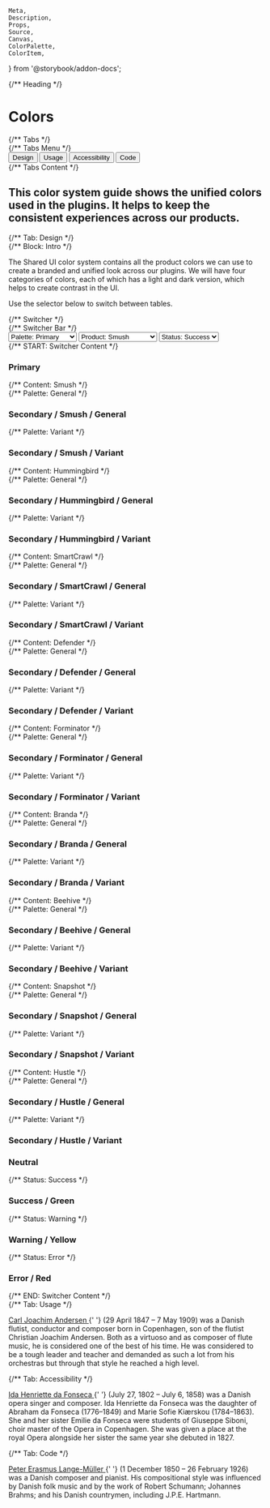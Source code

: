 	Meta,
	Description,
	Props,
	Source,
	Canvas,
	ColorPalette,
	ColorItem,
} from '@storybook/addon-docs';

<Meta title="SUI/Guidelines/Colors" />

<script>{CSB.loadTabs(document)}</script>

<script>{CSB.loadSwitcher(document)}</script>

<script>{CSB.loadPalette(document)}</script>

<div className="csb-page csb-page--white">
	{/** Heading */}
	<div className="csb-heading" style={{ borderBottom: 0 }}>
		<div className="csb-content">
			<h1 className="csb-page__title">Colors</h1>
		</div>
	</div>
	{/** Tabs */}
	<div className="csb-tabs">
		{/** Tabs Menu */}
		<div
			role="tablist"
			aria-labelledby="tablist-1"
			className="csb-tabs__menu manual"
		>
			<div className="csb-content" style={{ paddingTop: 0, paddingBottom: 0 }}>
				<button
					id="tab__design"
					className="csb-tabs__item"
					type="button"
					role="tab"
					aria-selected="true"
					aria-controls="tabpanel__design"
				>
					<span className="csb-tabs__item-focus">Design</span>
				</button>
				<button
					id="tab__usage"
					className="csb-tabs__item"
					type="button"
					role="tab"
					aria-selected="false"
					aria-controls="tabpanel__usage"
					tabIndex="-1"
				>
					<span className="csb-tabs__item-focus">Usage</span>
				</button>
				<button
					id="tab__accessibility"
					className="csb-tabs__item"
					type="button"
					role="tab"
					aria-selected="false"
					aria-controls="tabpanel__accessibility"
					tabIndex="-1"
				>
					<span className="csb-tabs__item-focus">Accessibility</span>
				</button>
				<button
					id="tab__code"
					className="csb-tabs__item"
					type="button"
					role="tab"
					aria-selected="false"
					aria-controls="tabpanel__code"
					tabIndex="-1"
				>
					<span className="csb-tabs__item-focus">Code</span>
				</button>
			</div>
		</div>
		{/** Tabs Content */}
		<div className="csb-tabs__content csb-content">
			<h2 className="csb-page__subtitle">
				This color system guide shows the unified colors used in the plugins. It
				helps to keep the consistent experiences across our products.
			</h2>
			{/** Tab: Design */}
			<div
				id="tabpanel__design"
				className="csb-tabs__panel"
				role="tabpanel"
				aria-labelledby="tab__design"
			>
				{/** Block: Intro */}
				<div className="csb-block">
					<p>
						The Shared UI color system contains all the product colors we can
						use to create a branded and unified look across our plugins. We will
						have four categories of colors, each of which has a light and dark
						version, which helps to create contrast in the UI.
					</p>
					<p>Use the selector below to switch between tables.</p>
					{/** Switcher */}
					<div className="csb-switcher">
						{/** Switcher Bar */}
						<div className="csb-switcher__bar">
							<select
								id="palette-picker"
								className="csb-select csb-switcher__select"
							>
								<option value="palette-picker--primary">
									Palette: Primary
								</option>
								<option value="palette-picker--secondary">
									Palette: Secondary
								</option>
								<option value="palette-picker--neutral">
									Palette: Neutral
								</option>
								<option value="palette-picker--status">Palette: Status</option>
							</select>
							<select
								id="subpalette-picker"
								className="csb-select csb-switcher__select is-hidden"
								data-switcher-parent="palette-picker"
								data-switcher-child="palette-picker--secondary"
							>
								<option value="subpalette-picker--smush">Product: Smush</option>
								<option value="subpalette-picker--hummingbird">
									Product: Hummingbird
								</option>
								<option value="subpalette-picker--smartcrawl">
									Product: SmartCrawl
								</option>
								<option value="subpalette-picker--defender">
									Product: Defender
								</option>
								<option value="subpalette-picker--forminator">
									Product: Forminator
								</option>
								<option value="subpalette-picker--branda">
									Product: Branda
								</option>
								<option value="subpalette-picker--beehive">
									Product: Beehive
								</option>
								<option value="subpalette-picker--snapshot">
									Product: Snapshot
								</option>
								<option value="subpalette-picker--hustle">
									Product: Hustle
								</option>
							</select>
							<select
								id="palette-status"
 								className="csb-select csb-switcher__select is-hidden"
								data-switcher-parent="palette-picker"
								data-switcher-child="palette-picker--status"
							>
								<option value="palette-status--success">
									Status: Success
								</option>
								<option value="palette-status--warning">
									Status: Warning
								</option>
								<option value="palette-status--error">
									Status: Error
								</option>
							</select>
						</div>
						{/** START: Switcher Content */}
						<div
							id="palette-picker--primary"
							className="csb-switcher__content"
							data-switcher-group="palette-picker"
						>
							<h3 className="csb-block__title">Primary</h3>
							<ColorPalette>
								<ColorItem
									title="Blue / Dark / 10"
									colors={{
										'hsl(219,71,11)': '#081630',
									}}
								/>
								<ColorItem
									title="Blue / Dark / 30"
									colors={{
										'hsl(219,72,33)': '#184291',
									}}
								/>
								<ColorItem
									title="Blue / Base / 50"
									colors={{
										'hsl(219,88,55)': '#286EF1',
									}}
								/>
								<ColorItem
									title="Blue / Light / 70"
									colors={{
										'hsl(219,91,91)': '#D5E3FD',
									}}
								/>
								<ColorItem
									title="Blue / Light / 90"
									colors={{
										'hsl(219,91,96)': '#EAF1FE',
									}}
								/>
							</ColorPalette>
						</div>
						<div
							id="palette-picker--secondary"
							className="csb-switcher__content is-hidden"
							data-switcher-group="palette-picker"
						>
							{/** Content: Smush */}
							<div
								id="subpalette-picker--smush"
								className="csb-switcher__content"
								data-switcher-group="subpalette-picker"
							>
								{/** Palette: General */}
								<div className="csb-block">
									<h3 className="csb-block__title">Secondary / Smush / General</h3>
									<ColorPalette>
										<ColorItem
											title="General / Dark / 10"
											colors={{
												'hsl(190,67,11)': '#09272D',
											}}
										/>
										<ColorItem
											title="General / Dark / 30"
											colors={{
												'hsl(189,68,16)': '#0D3B43',
											}}
										/>
										<ColorItem
											title="General / Base / 50"
											colors={{
												'hsl(189,74,53)': '#2DC4E0',
											}}
										/>
										<ColorItem
											title="General / Light / 70"
											colors={{
												'hsl(190,75,86)': '#C0EDF6',
											}}
										/>
										<ColorItem
											title="General / Light / 90"
											colors={{
												'hsl(190,75,95)': '#EAF9FC',
											}}
										/>
									</ColorPalette>
								</div>
    							{/** Palette: Variant */}
								<div className="csb-block">
									<h3 className="csb-block__title">Secondary / Smush / Variant</h3>
									<ColorPalette>
										<ColorItem
											title="Variant / Dark / 10"
											colors={{
												'hsl(260,43,4)': '#09060F',
											}}
										/>
										<ColorItem
											title="Variant / Dark / 30"
											colors={{
												'hsl(262,44,19)': '#2B1B46',
											}}
										/>
										<ColorItem
											title="Variant / Base / 50"
											colors={{
												'hsl(263,45,21)': '#2F1D4D',
											}}
										/>
										<ColorItem
											title="Variant / Light / 70"
											colors={{
												'hsl(264,67,85)': '#D3BEF2',
											}}
										/>
										<ColorItem
											title="Variant / Light / 90"
											colors={{
												'hsl(265,100,95)': '#F1E7FF',
											}}
										/>
									</ColorPalette>
								</div>
    						</div>
    						{/** Content: Hummingbird */}
    						<div
    							id="subpalette-picker--hummingbird"
    							className="csb-switcher__content is-hidden"
    							data-switcher-group="subpalette-picker"
    						>
    							{/** Palette: General */}
								<div className="csb-block">
									<h3 className="csb-block__title">Secondary / Hummingbird / General</h3>
									<ColorPalette>
										<ColorItem
											title="General / Dark / 10"
											colors={{
												'hsl(25,62,12)': '#331C0C',
											}}
										/>
										<ColorItem
											title="General / Dark / 30"
											colors={{
												'hsl(25,62,31)': '#80471E',
											}}
										/>
										<ColorItem
											title="General / Base / 50"
											colors={{
												'hsl(25,100,62)': '#FF8E3C',
											}}
										/>
										<ColorItem
											title="General / Light / 70"
											colors={{
												'hsl(25,100,89)': '#FFDDC5',
											}}
										/>
										<ColorItem
											title="General / Light / 90"
											colors={{
												'hsl(25,100,96)': '#FFF4EC',
											}}
										/>
									</ColorPalette>
								</div>
    							{/** Palette: Variant */}
								<div className="csb-block">
									<h3 className="csb-block__title">Secondary / Hummingbird / Variant</h3>
									<ColorPalette>
										<ColorItem
											title="Variant / Dark / 10"
											colors={{
												'hsl(188,62,5)': '#051315',
											}}
										/>
										<ColorItem
											title="Variant / Dark / 30"
											colors={{
												'hsl(186,58,13)': '#0E3135',
											}}
										/>
										<ColorItem
											title="Variant / Base / 50"
											colors={{
												'hsl(186,59,26)': '#1B6169',
											}}
										/>
										<ColorItem
											title="Variant / Light / 70"
											colors={{
												'hsl(185,20,78)': '#BBD0D2',
											}}
										/>
										<ColorItem
											title="Variant / Light / 90"
											colors={{
												'hsl(187,21,93)': '#E8EFF0',
											}}
										/>
									</ColorPalette>
								</div>
    						</div>
    						{/** Content: SmartCrawl */}
    						<div
    							id="subpalette-picker--smartcrawl"
    							className="csb-switcher__content is-hidden"
    							data-switcher-group="subpalette-picker"
    						>
								{/** Palette: General */}
								<div className="csb-block">
									<h3 className="csb-block__title">Secondary / SmartCrawl / General</h3>
									<ColorPalette>
										<ColorItem
											title="General / Dark / 10"
											colors={{
												'hsl(7,91,9)': '#2C0702',
											}}
										/>
										<ColorItem
											title="General / Dark / 30"
											colors={{
												'hsl(7,91,32)': '#9B1907',
											}}
										/>
										<ColorItem
											title="General / Base / 50"
											colors={{
												'hsl(7,91,45)': '#DE240A',
											}}
										/>
										<ColorItem
											title="General / Light / 70"
											colors={{
												'hsl(7,76,84)': '#F5BDB6',
											}}
										/>
										<ColorItem
											title="General / Light / 90"
											colors={{
												'hsl(6,78,95)': '#FCE9E7',
											}}
										/>
									</ColorPalette>
								</div>
								{/** Palette: Variant */}
								<div className="csb-block">
									<h3 className="csb-block__title">Secondary / SmartCrawl / Variant</h3>
									<ColorPalette>
										<ColorItem
											title="Variant / Dark / 10"
											colors={{
												'hsl(210,2,17)': '#2B2C2D',
											}}
										/>
										<ColorItem
											title="Variant / Dark / 30"
											colors={{
												'hsl(200,3,60)': '#979B9D',
											}}
										/>
										<ColorItem
											title="Variant / Base / 50"
											colors={{
												'hsl(193,13,86)': '#D7DEE0',
											}}
										/>
										<ColorItem
											title="Variant / Light / 70"
											colors={{
												'hsl(195,14,95)': '#EFF2F3',
											}}
										/>
										<ColorItem
											title="Variant / Light / 90"
											colors={{
												'hsl(210,14,97)': '#F7F8F9',
											}}
										/>
									</ColorPalette>
								</div>
    						</div>
    						{/** Content: Defender */}
    						<div
    							id="subpalette-picker--defender"
    							className="csb-switcher__content is-hidden"
    							data-switcher-group="subpalette-picker"
    						>
								{/** Palette: General */}
								<div className="csb-block">
									<h3 className="csb-block__title">Secondary / Defender / General</h3>
									<ColorPalette>
										<ColorItem
											title="General / Dark / 10"
											colors={{
												'hsl(0,0,2)': '#040404',
											}}
										/>
										<ColorItem
											title="General / Dark / 30"
											colors={{
												'hsl(220,5,12)': '#1C1D1F',
											}}
										/>
										<ColorItem
											title="General / Base / 50"
											colors={{
												'hsl(210,5,16)': '#282A2C',
											}}
										/>
										<ColorItem
											title="General / Light / 70"
											colors={{
												'hsl(240,1,75)': '#BFBFC0',
											}}
										/>
										<ColorItem
											title="General / Light / 90"
											colors={{
												'hsl(0,0,92)': '#EAEAEA',
											}}
										/>
									</ColorPalette>
								</div>
								{/** Palette: Variant */}
								<div className="csb-block">
									<h3 className="csb-block__title">Secondary / Defender / Variant</h3>
									<ColorPalette>
										<ColorItem
											title="Variant / Dark / 10"
											colors={{
												'hsl(26,72,6)': '#190D04',
											}}
										/>
										<ColorItem
											title="Variant / Dark / 30"
											colors={{
												'hsl(25,70,35)': '#964E1A',
											}}
										/>
										<ColorItem
											title="Variant / Base / 50"
											colors={{
												'hsl(25,95,58)': '#FA822C',
											}}
										/>
										<ColorItem
											title="Variant / Light / 70"
											colors={{
												'hsl(25,97,87)': '#FEDAC0',
											}}
										/>
										<ColorItem
											title="Variant / Light / 90"
											colors={{
												'hsl(26,100,96)': '#FFF3EA',
											}}
										/>
									</ColorPalette>
								</div>
    						</div>
    						{/** Content: Forminator */}
    						<div
    							id="subpalette-picker--forminator"
    							className="csb-switcher__content is-hidden"
    							data-switcher-group="subpalette-picker"
    						>
								{/** Palette: General */}
								<div className="csb-block">
									<h3 className="csb-block__title">Secondary / Forminator / General</h3>
									<ColorPalette>
										<ColorItem
											title="General / Dark / 10"
											colors={{
												'hsl(228,45,4)': '#060810',
											}}
										/>
										<ColorItem
											title="General / Dark / 30"
											colors={{
												'hsl(231,44,14)': '#141934',
											}}
										/>
										<ColorItem
											title="General / Base / 50"
											colors={{
												'hsl(229,45,22)': '#1F2852',
											}}
										/>
										<ColorItem
											title="General / Light / 70"
											colors={{
												'hsl(228,13,77)': '#BCBFCB',
											}}
										/>
										<ColorItem
											title="General / Light / 90"
											colors={{
												'hsl(228,13,92)': '#E9EAEE',
											}}
										/>
									</ColorPalette>
								</div>
								{/** Palette: Variant */}
								<div className="csb-block">
									<h3 className="csb-block__title">Secondary / Forminator / Variant</h3>
									<ColorPalette>
										<ColorItem
											title="Variant / Dark / 10"
											colors={{
												'hsl(50,7,17)': '#2E2D28',
											}}
										/>
										<ColorItem
											title="Variant / Dark / 30"
											colors={{
												'hsl(44,7,43)': '#747065',
											}}
										/>
										<ColorItem
											title="Variant / Base / 50"
											colors={{
												'hsl(45,40,85)': '#E8E0C9',
											}}
										/>
										<ColorItem
											title="Variant / Light / 70"
											colors={{
												'hsl(44,43,93)': '#F5F1E6',
											}}
										/>
										<ColorItem
											title="Variant / Light / 90"
											colors={{
												'hsl(50,37,97)': '#FAF9F4',
											}}
										/>
									</ColorPalette>
								</div>
    						</div>
    						{/** Content: Branda */}
    						<div
    							id="subpalette-picker--branda"
    							className="csb-switcher__content is-hidden"
    							data-switcher-group="subpalette-picker"
    						>
								{/** Palette: General */}
								<div className="csb-block">
									<h3 className="csb-block__title">Secondary / Branda / General</h3>
									<ColorPalette>
										<ColorItem
											title="General / Dark / 10"
											colors={{
												'hsl(0,32,15)': '#331A1A',
											}}
										/>
										<ColorItem
											title="General / Dark / 30"
											colors={{
												'hsl(358,33,45)': '#994D4F',
											}}
										/>
										<ColorItem
											title="General / Base / 50"
											colors={{
												'hsl(359,100,75)': '#FF8184',
											}}
										/>
										<ColorItem
											title="General / Light / 70"
											colors={{
												'hsl(358,100,93)': '#FFD9DA',
											}}
										/>
										<ColorItem
											title="General / Light / 90"
											colors={{
												'hsl(355,100,97)': '#FFF2F3',
											}}
										/>
									</ColorPalette>
								</div>
								{/** Palette: Variant */}
								<div className="csb-block">
									<h3 className="csb-block__title">Secondary / Branda / Variant</h3>
									<ColorPalette>
										<ColorItem
											title="Variant / Dark / 10"
											colors={{
												'hsl(0,0,1)': '#030303',
											}}
										/>
										<ColorItem
											title="Variant / Dark / 30"
											colors={{
												'hsl(0,0,7)': '#121212',
											}}
										/>
										<ColorItem
											title="Variant / Base / 50"
											colors={{
												'hsl(0,0,10)': '#1A1A1A',
											}}
										/>
										<ColorItem
											title="Variant / Light / 70"
											colors={{
												'hsl(0,0,73)': '#BABABA',
											}}
										/>
										<ColorItem
											title="Variant / Light / 90"
											colors={{
												'hsl(0,0,91)': '#E8E8E8',
											}}
										/>
									</ColorPalette>
								</div>
    						</div>
    						{/** Content: Beehive */}
    						<div
    							id="subpalette-picker--beehive"
    							className="csb-switcher__content is-hidden"
    							data-switcher-group="subpalette-picker"
    						>
								{/** Palette: General */}
								<div className="csb-block">
									<h3 className="csb-block__title">Secondary / Beehive / General</h3>
									<ColorPalette>
										<ColorItem
											title="General / Dark / 10"
											colors={{
												'hsl(219,100,7)': '#000C22',
											}}
										/>
										<ColorItem
											title="General / Dark / 30"
											colors={{
												'hsl(220,98,20)': '#012365',
											}}
										/>
										<ColorItem
											title="General / Base / 50"
											colors={{
												'hsl(220,99,33)': '#013AA9',
											}}
										/>
										<ColorItem
											title="General / Light / 70"
											colors={{
												'hsl(220,49,80)': '#B3C4E5',
											}}
										/>
										<ColorItem
											title="General / Light / 90"
											colors={{
												'hsl(221,47,93)': '#E6EBF6',
											}}
										/>
									</ColorPalette>
								</div>
								{/** Palette: Variant */}
								<div className="csb-block">
									<h3 className="csb-block__title">Secondary / Beehive / Variant</h3>
									<ColorPalette>
										<ColorItem
											title="Variant / Dark / 10"
											colors={{
												'hsl(43,46,14)': '#332A13',
											}}
										/>
										<ColorItem
											title="Variant / Dark / 30"
											colors={{
												'hsl(43,45,34)': '#7F6930',
											}}
										/>
										<ColorItem
											title="Variant / Base / 50"
											colors={{
												'hsl(43,99,69)': '#FED260',
											}}
										/>
										<ColorItem
											title="Variant / Light / 70"
											colors={{
												'hsl(44,100,91)': '#FFF2CF',
											}}
										/>
										<ColorItem
											title="Variant / Light / 90"
											colors={{
												'hsl(45,100,97)': '#FFFBEF',
											}}
										/>
									</ColorPalette>
								</div>
    						</div>
    						{/** Content: Snapshot */}
    						<div
    							id="subpalette-picker--snapshot"
    							className="csb-switcher__content is-hidden"
    							data-switcher-group="subpalette-picker"
    						>
								{/** Palette: General */}
								<div className="csb-block">
									<h3 className="csb-block__title">Secondary / Snapshot / General</h3>
									<ColorPalette>
										<ColorItem
											title="General / Dark / 10"
											colors={{
												'hsl(280,67,4)': '#0B030F',
											}}
										/>
										<ColorItem
											title="General / Dark / 30"
											colors={{
												'hsl(277,66,13)': '#250B35',
											}}
										/>
										<ColorItem
											title="General / Base / 50"
											colors={{
												'hsl(219,57,24)': '#1A325E',
											}}
										/>
										<ColorItem
											title="General / Light / 70"
											colors={{
												'hsl(278,14,67)': '#AE9FB7',
											}}
										/>
										<ColorItem
											title="General / Light / 90"
											colors={{
												'hsl(280,14,92)': '#EBE7ED',
											}}
										/>
									</ColorPalette>
								</div>
								{/** Palette: Variant */}
								<div className="csb-block">
									<h3 className="csb-block__title">Secondary / Snapshot / Variant</h3>
									<ColorPalette>
										<ColorItem
											title="Variant / Dark / 10"
											colors={{
												'hsl(0,0,1)': '#020202',
											}}
										/>
										<ColorItem
											title="Variant / Dark / 30"
											colors={{
												'hsl(120,8,3)': '#060706',
											}}
										/>
										<ColorItem
											title="Variant / Base / 50"
											colors={{
												'hsl(100,7,8)': '#141613',
											}}
										/>
										<ColorItem
											title="Variant / Light / 70"
											colors={{
												'hsl(60,1,72)': '#B9B9B8',
											}}
										/>
										<ColorItem
											title="Variant / Light / 90"
											colors={{
												'hsl(60,2,91)': '#E8E8E7',
											}}
										/>
									</ColorPalette>
								</div>
    						</div>
    						{/** Content: Hustle */}
    						<div
    							id="subpalette-picker--hustle"
    							className="csb-switcher__content is-hidden"
    							data-switcher-group="subpalette-picker"
    						>
								{/** Palette: General */}
								<div className="csb-block">
									<h3 className="csb-block__title">Secondary / Hustle / General</h3>
									<ColorPalette>
										<ColorItem
											title="General / Dark / 10"
											colors={{
												'hsl(0,0,10)': '#1A1A1A',
											}}
										/>
										<ColorItem
											title="General / Dark / 30"
											colors={{
												'hsl(0,0,1)': '#030303',
											}}
										/>
										<ColorItem
											title="General / Base / 50"
											colors={{
												'hsl(0,0,7)': '#121212',
											}}
										/>
										<ColorItem
											title="General / Light / 70"
											colors={{
												'hsl(0,0,73)': '#BABABA',
											}}
										/>
										<ColorItem
											title="General / Light / 90"
											colors={{
												'hsl(0,0,91)': '#E8E8E8',
											}}
										/>
									</ColorPalette>
								</div>
								{/** Palette: Variant */}
								<div className="csb-block">
									<h3 className="csb-block__title">Secondary / Hustle / Variant</h3>
									<ColorPalette>
										<ColorItem
											title="Variant / Dark / 10"
											colors={{
												'hsl(40,65,18)': '#4C3810',
											}}
										/>
										<ColorItem
											title="Variant / Dark / 30"
											colors={{
												'hsl(39,67,42)': '#B38224',
											}}
										/>
										<ColorItem
											title="Variant / Base / 50"
											colors={{
												'hsl(40,100,60)': '#FFBA34',
											}}
										/>
										<ColorItem
											title="Variant / Light / 70"
											colors={{
												'hsl(39,100,88)': '#FFEAC2',
											}}
										/>
										<ColorItem
											title="Variant / Light / 90"
											colors={{
												'hsl(39,100,96)': '#FFF8EB',
											}}
										/>
									</ColorPalette>
								</div>
    						</div>
    					</div>
    					<div
    						id="palette-picker--neutral"
    						className="csb-switcher__content is-hidden"
    						data-switcher-group="palette-picker"
    					>
    						<h3 className="csb-block__title">Neutral</h3>
							<ColorPalette>
								<ColorItem
									title="Neutral / Dark / 10"
									colors={{
										'hsl(0,0,10)': '#1A1A1A',
									}}
								/>
								<ColorItem
									title="Neutral / Base / 50"
									colors={{
										'hsl(0,0,31)': '#505050',
									}}
								/>
								<ColorItem
									title="Neutral / Light / 60"
									colors={{
										'hsl(0,0,45)': '#737373',
									}}
								/>
								<ColorItem
									title="Neutral / Light / 70"
									colors={{
										'hsl(0,0,67)': '#AAAAAA',
									}}
								/>
								<ColorItem
									title="Neutral / Light / 80"
									colors={{
										'hsl(0,0,90)': '#E6E6E6',
									}}
								/>
								<ColorItem
									title="Neutral / Light / 90"
									colors={{
										'hsl(0,0,95)': '#F2F2F2',
									}}
								/>
								<ColorItem
									title="Neutral / Light / 95"
									colors={{
										'hsl(0,0,97)': '#F8F8F8',
									}}
								/>
								<ColorItem
									title="Neutral / Light / 100"
									colors={{
										'hsl(0,0,100)': '#FFFFFF',
									}}
								/>
							</ColorPalette>
    					</div>
    					<div
    						id="palette-picker--status"
    						className="csb-switcher__content is-hidden"
    						data-switcher-group="palette-picker"
    					>
							{/** Status: Success */}
							<div id="palette-status--success" className="csb-switcher__content" data-switcher-group="palette-status">
								<h3 className="csb-block__title">Success / Green</h3>
								<ColorPalette>
									<ColorItem
										title="Green / Dark / 10"
										colors={{
											'hsl(139,76,8)': '#05250F',
										}}
									/>
									<ColorItem
										title="Green / Dark / 30"
										colors={{
											'hsl(139,77,21)': '#0C5E26',
										}}
									/>
									<ColorItem
										title="Green / Base / 50"
										colors={{
											'hsl(139,77,41)': '#18BB4B',
										}}
									/>
									<ColorItem
										title="Green / Light / 70"
										colors={{
											'hsl(138,55,83)': '#BAEBC9',
										}}
									/>
									<ColorItem
										title="Green / Light / 90"
										colors={{
											'hsl(139,53,94)': '#E8F8ED',
										}}
									/>
								</ColorPalette>
							</div>
							{/** Status: Warning */}
							<div id="palette-status--warning" className="csb-switcher__content is-hidden" data-switcher-group="palette-status">
								<h3 className="csb-block__title">Warning / Yellow</h3>
								<ColorPalette>
									<ColorItem
										title="Yellow / Dark / 10"
										colors={{
											'hsl(49,47,7)': '#191609',
										}}
									/>
									<ColorItem
										title="Yellow / Dark / 30"
										colors={{
											'hsl(46,36,26)': '#5B502B',
										}}
									/>
									<ColorItem
										title="Yellow / Base / 50"
										colors={{
											'hsl(46,100,56)': '#FFCC20',
										}}
									/>
									<ColorItem
										title="Yellow / Light / 70"
										colors={{
											'hsl(47,100,90)': '#FFF4CE',
										}}
									/>
									<ColorItem
										title="Yellow / Light / 90"
										colors={{
											'hsl(45,100,97)': '#FFFBEF',
										}}
									/>
								</ColorPalette>
							</div>
							{/** Status: Error */}
							<div id="palette-status--error" className="csb-switcher__content is-hidden" data-switcher-group="palette-status">
								<h3 className="csb-block__title">Error / Red</h3>
								<ColorPalette>
									<ColorItem
										title="Red / Dark / 10"
										colors={{
											'hsl(0,45,6)': '#180909',
										}}
									/>
									<ColorItem
										title="Red / Dark / 30"
										colors={{
											'hsl(1,47,46)': '#AB403E',
										}}
									/>
									<ColorItem
										title="Red / Base / 50"
										colors={{
											'hsl(1,88,65)': '#F45C59',
										}}
									/>
									<ColorItem
										title="Red / Light / 70"
										colors={{
											'hsl(1,89,90)': '#FCCECD',
										}}
									/>
									<ColorItem
										title="Red / Light / 90"
										colors={{
											'hsl(4,89,96)': '#FEEFEE',
										}}
									/>
								</ColorPalette>
							</div>
    					</div>
						{/** END: Switcher Content */}
    				</div>
    			</div>
    		</div>
    		{/** Tab: Usage */}
    		<div
    			id="tabpanel__usage"
    			className="csb-tabs__panel is-hidden"
    			role="tabpanel"
    			aria-labelledby="tab__usage"
    		>
    			<p>
    				<a href="https://en.wikipedia.org/wiki/Joachim_Andersen_(composer)">
    					Carl Joachim Andersen
    				</a>{' '}
    				(29 April 1847 – 7 May 1909) was a Danish flutist, conductor and
    				composer born in Copenhagen, son of the flutist Christian Joachim
    				Andersen. Both as a virtuoso and as composer of flute music, he is
    				considered one of the best of his time. He was considered to be a
    				tough leader and teacher and demanded as such a lot from his
    				orchestras but through that style he reached a high level.
    			</p>
    		</div>
    		{/** Tab: Accessibility */}
    		<div
    			id="tabpanel__accessibility"
    			className="csb-tabs__panel is-hidden"
    			role="tabpanel"
    			aria-labelledby="tab__accessibility"
    		>
    			<p>
    				<a href="https://en.wikipedia.org/wiki/Ida_Henriette_da_Fonseca">
    					Ida Henriette da Fonseca
    				</a>{' '}
    				(July 27, 1802 – July 6, 1858) was a Danish opera singer and composer.
    				Ida Henriette da Fonseca was the daughter of Abraham da Fonseca
    				(1776–1849) and Marie Sofie Kiærskou (1784–1863). She and her sister
    				Emilie da Fonseca were students of Giuseppe Siboni, choir master of
    				the Opera in Copenhagen. She was given a place at the royal Opera
    				alongside her sister the same year she debuted in 1827.
    			</p>
    		</div>
    		{/** Tab: Code */}
    		<div
    			id="tabpanel__code"
    			className="csb-tabs__panel is-hidden"
    			role="tabpanel"
    			aria-labelledby="tab__code"
    		>
    			<p>
    				<a href="https://en.wikipedia.org/wiki/Peter_Lange-M%C3%BCller">
    					Peter Erasmus Lange-Müller
    				</a>{' '}
    				(1 December 1850 – 26 February 1926) was a Danish composer and
    				pianist. His compositional style was influenced by Danish folk music
    				and by the work of Robert Schumann; Johannes Brahms; and his Danish
    				countrymen, including J.P.E. Hartmann.
    			</p>
    		</div>
    	</div>
    </div>

</div>
